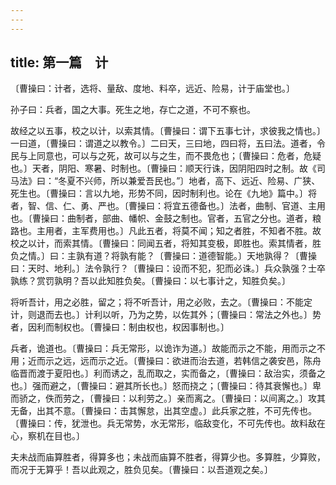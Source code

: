 ```yaml
---
---
---
```

title: 第一篇　计
---




〔曹操曰：计者，选将、量敌、度地、料卒，远近、险易，计于庙堂也。〕

孙子曰：兵者，国之大事。死生之地，存亡之道，不可不察也。

故经之以五事，校之以计，以索其情。〔曹操曰：谓下五事七计，求彼我之情也。〕一曰道，〔曹操曰：谓道之以教令。〕二曰天，三曰地，四曰将，五曰法。道者，令民与上同意也，可以与之死，故可以与之生，而不畏危也；〔曹操曰：危者，危疑也。〕天者，阴阳、寒暑、时制也。〔曹操曰：顺天行诛，因阴阳四时之制。故《司马法》曰：“冬夏不兴师，所以兼爱吾民也。”〕地者，高下、远近、险易、广狭、死生也。〔曹操曰：言以九地，形势不同，因时制利也。论在《九地》篇中。〕将者，智、信、仁、勇、严也。〔曹操曰：将宜五德备也。〕法者，曲制、官道、主用也。〔曹操曰：曲制者，部曲、幡帜、金鼓之制也。官者，五官之分也。道者，粮路也。主用者，主军费用也。〕凡此五者，将莫不闻；知之者胜，不知者不胜。故校之以计，而索其情。〔曹操曰：同闻五者，将知其变极，即胜也。索其情者，胜负之情。〕曰：主孰有道？将孰有能？〔曹操曰：道德智能。〕天地孰得？〔曹操曰：天时、地利。〕法令孰行？〔曹操曰：设而不犯，犯而必诛。〕兵众孰强？士卒孰练？赏罚孰明？吾以此知胜负矣。〔曹操曰：以七事计之，知胜负矣。〕

将听吾计，用之必胜，留之；将不听吾计，用之必败，去之。〔曹操曰：不能定计，则退而去也。〕计利以听，乃为之势，以佐其外；〔曹操曰：常法之外也。〕势者，因利而制权也。〔曹操曰：制由权也，权因事制也。〕

兵者，诡道也。〔曹操曰：兵无常形，以诡诈为道。〕故能而示之不能，用而示之不用；近而示之远，远而示之近。〔曹操曰：欲进而治去道，若韩信之袭安邑，陈舟临晋而渡于夏阳也。〕利而诱之，乱而取之，实而备之，〔曹操曰：敌治实，须备之也。〕强而避之，〔曹操曰：避其所长也。〕怒而挠之；〔曹操曰：待其衰懈也。〕卑而骄之，佚而劳之，〔曹操曰：以利劳之。〕亲而离之。〔曹操曰：以间离之。〕攻其无备，出其不意。〔曹操曰：击其懈怠，出其空虚。〕此兵家之胜，不可先传也。〔曹操曰：传，犹泄也。兵无常势，水无常形，临敌变化，不可先传也。故料敌在心，察机在目也。〕

夫未战而庙算胜者，得算多也；未战而庙算不胜者，得算少也。多算胜，少算败，而况于无算乎！吾以此观之，胜负见矣。〔曹操曰：以吾道观之矣。〕